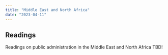 ```yaml
---
title: "Middle East and North Africa"
date: "2023-04-11"
---
```


## Readings

Readings on public administration in the Middle East and North Africa TBD!
